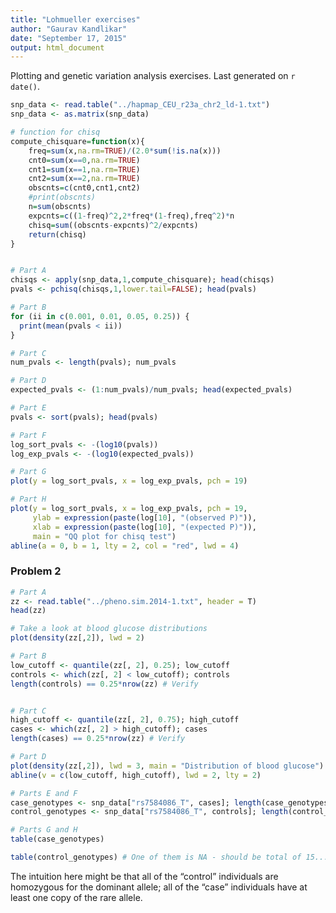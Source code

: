 ```yaml
---
title: "Lohmueller exercises"
author: "Gaurav Kandlikar"
date: "September 17, 2015"
output: html_document
---
```


Plotting and genetic variation analysis exercises.
Last generated on `r date()`. 
```r
snp_data <- read.table("../hapmap_CEU_r23a_chr2_ld-1.txt")
snp_data <- as.matrix(snp_data)

# function for chisq 
compute_chisquare=function(x){
	freq=sum(x,na.rm=TRUE)/(2.0*sum(!is.na(x)))
	cnt0=sum(x==0,na.rm=TRUE)
	cnt1=sum(x==1,na.rm=TRUE)
	cnt2=sum(x==2,na.rm=TRUE)
	obscnts=c(cnt0,cnt1,cnt2)
	#print(obscnts)
	n=sum(obscnts)
	expcnts=c((1-freq)^2,2*freq*(1-freq),freq^2)*n
	chisq=sum((obscnts-expcnts)^2/expcnts)
	return(chisq)
}


# Part A
chisqs <- apply(snp_data,1,compute_chisquare); head(chisqs)
pvals <- pchisq(chisqs,1,lower.tail=FALSE); head(pvals)

# Part B
for (ii in c(0.001, 0.01, 0.05, 0.25)) {
  print(mean(pvals < ii))
}

# Part C
num_pvals <- length(pvals); num_pvals

# Part D
expected_pvals <- (1:num_pvals)/num_pvals; head(expected_pvals)

# Part E
pvals <- sort(pvals); head(pvals)

# Part F
log_sort_pvals <- -(log10(pvals))
log_exp_pvals <- -(log10(expected_pvals))

# Part G
plot(y = log_sort_pvals, x = log_exp_pvals, pch = 19)

# Part H
plot(y = log_sort_pvals, x = log_exp_pvals, pch = 19, 
     ylab = expression(paste(log[10], "(observed P)")),
     xlab = expression(paste(log[10], "(expected P)")),
     main = "QQ plot for chisq test")
abline(a = 0, b = 1, lty = 2, col = "red", lwd = 4)
```


### Problem 2

```r
# Part A
zz <- read.table("../pheno.sim.2014-1.txt", header = T) 
head(zz)

# Take a look at blood glucose distributions
plot(density(zz[,2]), lwd = 2)

# Part B
low_cutoff <- quantile(zz[, 2], 0.25); low_cutoff
controls <- which(zz[, 2] < low_cutoff); controls
length(controls) == 0.25*nrow(zz) # Verify


# Part C
high_cutoff <- quantile(zz[, 2], 0.75); high_cutoff
cases <- which(zz[, 2] > high_cutoff); cases
length(cases) == 0.25*nrow(zz) # Verify

# Part D
plot(density(zz[,2]), lwd = 3, main = "Distribution of blood glucose")
abline(v = c(low_cutoff, high_cutoff), lwd = 2, lty = 2)

# Parts E and F
case_genotypes <- snp_data["rs7584086_T", cases]; length(case_genotypes)
control_genotypes <- snp_data["rs7584086_T", controls]; length(control_genotypes)

# Parts G and H
table(case_genotypes) 

table(control_genotypes) # One of them is NA - should be total of 15...
```

The intuition here might be that all of the "control" individuals are homozygous for the dominant allele; all of the "case" individuals have at least one copy of the rare allele. 